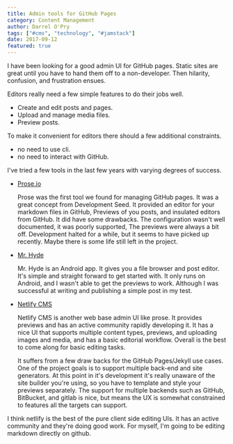 ---
title: Admin tools for GitHub Pages
category: Content Management
author: Darrel O'Pry
tags: ["#cms", "technology", "#jamstack"]
date: 2017-09-12
featured: true
---


I have been looking for a good admin UI for GitHub pages. Static sites are great until you have to hand them off to a non-developer. Then hilarity, confusion, and frustration ensues.

Editors really need a few simple features to do their jobs well.

* Create and edit posts and pages.
* Upload and manage media files.
* Preview posts.

To make it convenient for editors there should a few additional constraints. 

* no need to use cli.
* no need to interact with GitHub.

<!--more-->

I've tried a few tools in the last few years with varying degrees of success.

* [Prose.io](https://github.com/prose/prose)

  Prose was the first tool we found for managing GitHub pages. It was a great concept from Development Seed. It provided an editor for your markdown files in GitHub, Previews of you posts, and insulated editors from GitHub. It did have some drawbacks. The configuration wasn't well documented, it was poorly supported, The previews were always a bit off. Development halted for a while, but it seems to have picked up recently. Maybe there is some life still left in the project. 

* [Mr. Hyde](https://play.google.com/store/apps/details?id=org.faudroids.mrhyde&hl=en)

  Mr. Hyde is an Android app. It gives you a file browser and post editor. It's simple and straight forward to get started with. It only runs on Android, and I wasn't able to get the previews to work. Although I was successful at writing and publishing a simple post in my test. 

* [Netlify CMS](https://www.netlifycms.org/)

  Netlify CMS is another web base admin UI like prose. It provides previews and has an active community rapidly developing it. It has a nice UI that supports multiple content types, previews, and uploading images and media, and has a basic editorial workflow. Overall is the best to come along for basic editing tasks. 

  It suffers from a few draw backs for the GitHub Pages/Jekyll use cases. One of the project goals is to support multiple back-end and site generators. At this point in it's development it's really unaware of the site builder you're using, so you have to template and style your previews separately. The support for multiple backends such as GitHub, BitBucket, and gitlab is nice, but means the UX is somewhat constrained to features all the targets can support.
  
I think netlify is the best of the pure client side editing UIs. It has an active community and they're doing good work. For myself, I'm going to be editing markdown directly on github.

  
  

